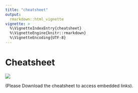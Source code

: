 ```yaml
---
title: "cheatsheet"
output:
  rmarkdown::html_vignette
vignette: >
  %\VignetteIndexEntry{cheatsheet}
  %\VignetteEngine{knitr::rmarkdown}
  %\VignetteEncoding{UTF-8}
---
```


# Cheatsheet

[![](assets/cheatsheet.png)](https://github.com/dgrassellyb/admiralci/blob/main/vignettes/assets/cheatsheet.pdf)

(Please Download the cheatsheet to access embedded links).